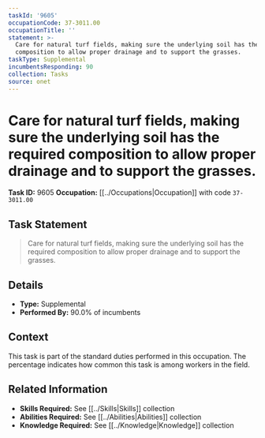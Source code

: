 ```yaml
---
taskId: '9605'
occupationCode: 37-3011.00
occupationTitle: ''
statement: >-
  Care for natural turf fields, making sure the underlying soil has the required
  composition to allow proper drainage and to support the grasses.
taskType: Supplemental
incumbentsResponding: 90
collection: Tasks
source: onet
---
```

# Care for natural turf fields, making sure the underlying soil has the required composition to allow proper drainage and to support the grasses.

**Task ID:** 9605
**Occupation:** [[../Occupations|Occupation]] with code `37-3011.00`

## Task Statement

> Care for natural turf fields, making sure the underlying soil has the required composition to allow proper drainage and to support the grasses.

## Details

- **Type:** Supplemental
- **Performed By:** 90.0% of incumbents

## Context

This task is part of the standard duties performed in this occupation. The percentage indicates how common this task is among workers in the field.

## Related Information

- **Skills Required:** See [[../Skills|Skills]] collection
- **Abilities Required:** See [[../Abilities|Abilities]] collection
- **Knowledge Required:** See [[../Knowledge|Knowledge]] collection
